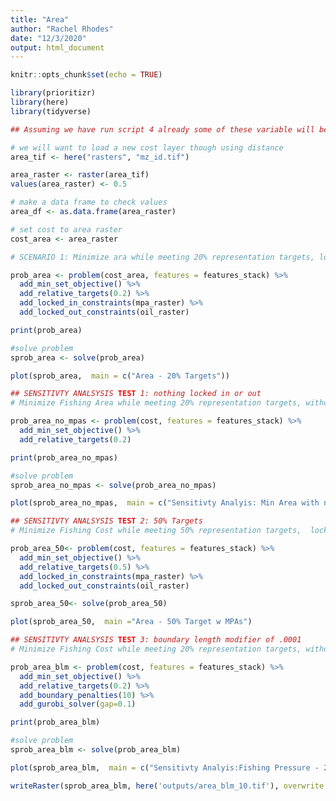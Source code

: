 ```yaml
---
title: "Area"
author: "Rachel Rhodes"
date: "12/3/2020"
output: html_document
---
```


```r
knitr::opts_chunk$set(echo = TRUE)

library(prioritizr)
library(here)
library(tidyverse)
```

```r
## Assuming we have run script 4 already some of these variable will be in the environment

# we will want to load a new cost layer though using distance
area_tif <- here("rasters", "mz_id.tif")

area_raster <- raster(area_tif)
values(area_raster) <- 0.5

# make a data frame to check values
area_df <- as.data.frame(area_raster)

# set cost to area raster
cost_area <- area_raster

```



```r
# SCENARIO 1: Minimize ara while meeting 20% representation targets, locking in MPAs, and locking out oil rigs

prob_area <- problem(cost_area, features = features_stack) %>%
  add_min_set_objective() %>%
  add_relative_targets(0.2) %>%
  add_locked_in_constraints(mpa_raster) %>%
  add_locked_out_constraints(oil_raster)

print(prob_area)

#solve problem
sprob_area <- solve(prob_area)

plot(sprob_area,  main = c("Area - 20% Targets"))

```

```r
## SENSITIVTY ANALSYSIS TEST 1: nothing locked in or out
# Minimize Fishing Area while meeting 20% representation targets, without locking in MPAs, and locking out oil rigs

prob_area_no_mpas <- problem(cost, features = features_stack) %>%
  add_min_set_objective() %>%
  add_relative_targets(0.2)

print(prob_area_no_mpas)

#solve problem
sprob_area_no_mpas <- solve(prob_area_no_mpas)

plot(sprob_area_no_mpas,  main = c("Sensitivty Analyis: Min Area with no MPAs"))
```

```r
## SENSITIVTY ANALSYSIS TEST 2: 50% Targets
# Minimize Fishing Cost while meeting 50% representation targets,  locking in MPAs, and locking out oil rigs

prob_area_50<- problem(cost, features = features_stack) %>%
  add_min_set_objective() %>%
  add_relative_targets(0.5) %>%
  add_locked_in_constraints(mpa_raster) %>%
  add_locked_out_constraints(oil_raster)

sprob_area_50<- solve(prob_area_50)

plot(sprob_area_50,  main ="Area - 50% Target w MPAs")
```

```r
## SENSITIVTY ANALSYSIS TEST 3: boundary length modifier of .0001
# Minimize Fishing Cost while meeting 20% representation targets, without locking in MPAs, and locking out oil rigs

prob_area_blm <- problem(cost, features = features_stack) %>%
  add_min_set_objective() %>%
  add_relative_targets(0.2) %>%
  add_boundary_penalties(10) %>%
  add_gurobi_solver(gap=0.1)

print(prob_area_blm)

#solve problem
sprob_area_blm <- solve(prob_area_blm)

plot(sprob_area_blm,  main = c("Sensitivty Analyis:Fishing Pressure - 20% Targets"))

writeRaster(sprob_area_blm, here('outputs/area_blm_10.tif'), overwrite = TRUE)
```

